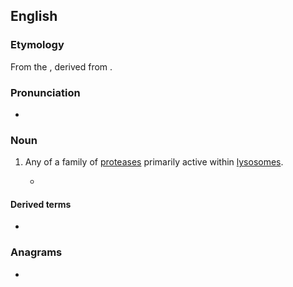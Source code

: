 ==English==
{{wikipedia}}

===Etymology===
From the {{bor|en|de|Kathepsin}}, derived from {{der|en|grc|καθέψω||boil down}}.

===Pronunciation===
* {{IPA|en|/kəˈθɛpsɪn/}}

===Noun===
{{en-noun}}

# {{lb|en|protein}} Any of a family of [[protease]]s primarily active within [[lysosome]]s.
#* {{quote-journal|en|title=The cause of inactivation of the Rous sarcoma filtrate during incubation|author=A Pirie, BE Holmes|journal=British journal of experimental pathology|year=1931|passage=Grassmann and Dyckerhoff (1930) showed that cysteine and cyanide inhibited the action of ereptic aminopolyase, while they accelerated the action of proteases such as '''cathepsin'''.}}

====Derived terms====
* {{l|en|procathepsin}}

===Anagrams===
* {{anagrams|en|a=acehinpst|pinches at|thin space}}